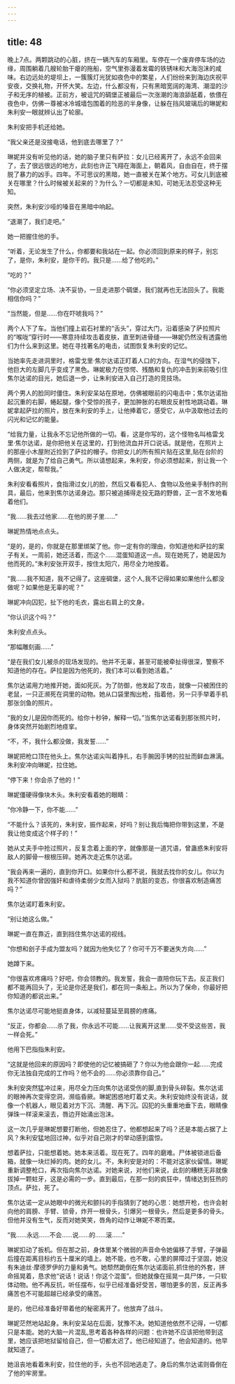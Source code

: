 ```yaml
---
---
---
```

title: 48
---







晚上7点。两颗跳动的心脏，挤在一辆汽车的车厢里。车停在一个废弃停车场的边缘，周围躺着几艘轮胎干瘪的拖船，空气里弥漫着发霉的铁锈味和大海泡沫的咸味。右边远处的堤坝上，一簇簇灯光犹如夜色中的繁星，人们纷纷来到海边庆祝平安夜，交换礼物，开怀大笑。左边，什么都没有，只有黑暗宽阔的海湾、潮湿的沙子和无序的植被。正前方，被诅咒的碉堡正被最后一次涨潮的海浪舔舐着，依偎在夜色中，仿佛一尊被冰冷城墙包围着的险恶的半身像，让躲在挡风玻璃后的琳妮和朱利安一眼就辨认出了轮廓。

朱利安把手机还给她。

“我父亲还是没接电话，他到底去哪里了？”

琳妮并没有听见他的话，她的脑子里只有萨拉：女儿已经离开了，永远不会回来了，去了很远很远的地方，此刻也许正飞翔在海面上，朝着风，自由自在，终于摆脱了暴力的凶手。四年。不可思议的黑暗，她一直被关在某个地方。可女儿到底被关在哪里？什么时候被关起来的？为什么？一切都是未知，可她无法忍受这种无知。

突然，朱利安沙哑的嗓音在黑暗中响起。

“退潮了，我们走吧。”

她一把握住他的手。

“听着，无论发生了什么，你都要和我站在一起。你必须回到原来的样子，别忘了，是你，朱利安，是你干的。我只是……给了他吃的。”

“吃的？”

“你必须坚定立场、决不妥协，一旦走进那个碉堡，我们就再也无法回头了。我能相信你吗？”

“当然能，但是……你在吓唬我吗？”

两个人下了车。当他们撞上岩石衬里的“舌头”，穿过大门，沿着感染了萨拉照片的“喉咙”穿行时——寒意持续攻击着皮肤，直至刺进骨缝——琳妮仍然没有透露他们为什么来到这里。她在寻找著名的电击，试图恢复朱利安的记忆。

当她率先走进洞里时，格雷戈里·焦尔达诺正盯着人口的方向。在湿气的侵蚀下，他巨大的左脚几乎变成了黑色。琳妮极力在惊愕、残酷和复仇的冲击到来前吸引住焦尔达诺的目光，她后退一步，让朱利安进入自己打造的竞技场。

两个男人的脸同时僵住。朱利安呆站在原地，仿佛被眼前的闪电击中；焦尔达诺抬起沉重的右脚，蜷起腿，像个受惊的孩子，更加肿胀的右眼皮反射性地跳动着。琳妮拿起萨拉的照片，放在朱利安的手上，让他捧着它，感受它，从中汲取他过去的闪光和记忆的能量。

“给我力量，让我永不忘记他所做的一切。看，这是你写的，这个怪物名叫格雷戈里·焦尔达诺，是你把他关在这里的，打到他流血并开口说话。就是他，在照片上的那座小木屋附近捡到了萨拉的帽子。你把女儿的所有照片贴在这里,贴在台阶的两侧，就是为了给自己勇气。所以请想起来，朱利安，你必须想起来，别让我一个人做决定，帮帮我。”

朱利安看看照片，食指滑过女儿的脸，然后又看看犯人、食物以及他亲手制作的刑具，最后，他来到焦尔达诺身边。那只被追捕得走投无路的野兽，正一言不发地看着他们。

“我……我去过他家……在他的房子里……”

琳妮热情地点点头。

“是的，是的，你就是在那里绑架了他。你一定有你的理由，你知道他和萨拉的案子有关。一周前，她还活着，而这个……混蛋知道这一点。现在她死了，她是因为他而死的。”朱利安张开双手，按住太阳穴，用尽全力地按着。

“我……我不知道，我不记得了。这座碉堡，这个人,我不记得如果如果他什么都没做呢？如果他是无辜的呢？”

琳妮冲向囚犯，扯下他的毛衣，露出右肩上的文身。

“你认识这个吗？”

朱利安点点头。

“那幅雕刻画……”

“是在我们女儿被杀的现场发现的。他并不无辜，甚至可能被牵扯得很深，警察不知道他的存在。萨拉是因为他死的，我们本可以看到她活着。”

焦尔达诺用力地推开她，面如死灰。为了防御，他发起了攻击，就像一只被困住的老鼠，一只正濒死在洞里的动物。她从口袋里掏出枪，指着他，另一只手举着手机那张剑鱼的照片。

“我的女儿是因你而死的。给你十秒钟，解释一切。”当焦尔达诺看到那张照片时，身体突然开始剧烈地痉挛。

“不，不，我什么都没做，我发誓……”

琳妮把枪口顶在他头上。焦尔达诺尖叫着挣扎，右手腕因手铐的拉扯而鲜血淋漓。朱利安冲向琳妮，拉住她。

“停下来！你会杀了他的！”

琳妮僵硬得像块木头。朱利安看着她的眼睛：

“你冷静一下，你不能……”

“不能什么？该死的，朱利安，振作起来，好吗？别让我后悔把你带到这里，不是我让他变成这个样子的！”

她从丈夫手中抢过照片，反复念着上面的字，就像那是一道咒语，曾蛊惑朱利安将敌人的脚骨一根根压碎。她再次走近焦尔达诺。

“我会再来一遍的，直到你开口。如果你什么都不说，我就去找你的女儿。你以为我不知道你曾因强奸和虐待柔弱少女而入狱吗？肮脏的变态，你很喜欢制造痛苦吗？”

焦尔达诺盯着朱利安。

“别让她这么做。”

琳妮一直在靠近，直到挡住焦尔达诺的视线。

“你想和刽子手成为盟友吗？就因为他失忆了？你可千万不要迷失方向……”

她蹲下来。

“你很喜欢疼痛吗？好吧，你会领教的。我发誓，我会一直陪你玩下去。反正我们都不能再回头了，无论是你还是我们，都在同一条船上。所以为了保命，你最好把你知道的都说出来。”

焦尔达诺尽可能地挺直身体，以减轻蔓延至肩膀的疼痛。

“反正，你都会……杀了我，你永远不可能……让我离开这里……受不受这些苦，我一样会死。”

他用下巴指指朱利安。

“这就是他回来的原因吗？即使他的记忆被搞砸了？你以为他会跟你一起……完成你无法独自完成的工作吗？他不会的……你必须靠你自己。”

朱利安突然猛冲过来，用尽全力压向焦尔达诺受伤的脚,直到骨头碎裂。焦尔达诺的眼神再次变得空洞，濒临昏厥。琳妮困惑地盯着丈夫。朱利安始终没有说话，就像一个机器人，眼见着对方下沉、清醒、再下沉。囚犯的头重重地垂下去，眼睛像弹珠一样滚来滚去，唇边开始涌出泡沫。

这一次几乎是琳妮想要打断他，但她忍住了。他都想起来了吗？还是本能占据了上风？朱利安猛地回过神，似乎对自己刚才的举动感到震惊。

想着萨拉，只能想着她。她本来活着。现在死了。四年的磨难。尸体被锁进后备箱，就像一块烂掉的肉。她的女儿。不，朱利安是对的：不能对这家伙留情。琳妮重新调整枪口，再次指向焦尔达诺。对她来说，对他们来说，此刻的糟糕无非就像拔掉一颗蛀牙，这是必需的一步。直到最后，在那一刻的疯狂中，情绪达到狂热的顶点。萨拉，死了。

焦尔达诺一定从她眼中的微光和颤抖的手指猜到了她的心思：她想开枪，也许会射向他的肩膀、手臂、锁骨，炸开一根骨头，引爆另一根骨头，然后是更多的骨头。但他并没有生气，反而对她笑笑，唇角的动作让琳妮不寒而栗。

“我……永远……不会……说……的……滚……”

琳妮扣动了扳机。但在那之前，身体里某个微弱的声音命令她偏移了手臂，子弹最后撞在距离目标约五十厘米的墙上。她不能，也不敢，心里的屏障过于坚固，她没有朱迪丝·摩德罗伊的力量和勇气。她颓然跪倒在焦尔达诺面前,抓住他的外套，拼命摇晃着，恳求他“说话！说话！你这个混蛋”。但她就像在摇晃一具尸体，一只软体动物。他不再反抗，听任摆布，似乎已经准备好受苦，哪怕更多的苦，反正再多痛苦也不可能超越已经承受的痛苦。

是的，他已经准备好带着他的秘密离开了。他放弃了战斗。

琳妮茫然地站起身。朱利安呆站在后面，犹豫不决。她知道他依然不记得，一切都只是本能。她的大脑一片混乱,思考着各种各样的问题：也许她不应该把他带到这里，她应该把地狱留给自己，但一切都太迟了。他已经知道了。他会知道的。他早就知道了。

她沮丧地看着朱利安，拉住他的手，头也不回地逃走了。身后的焦尔达诺则昏倒在了他的牢房里。